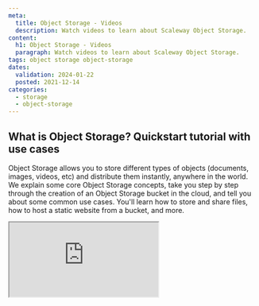 ```yaml
---
meta:
  title: Object Storage - Videos
  description: Watch videos to learn about Scaleway Object Storage.
content:
  h1: Object Storage - Videos
  paragraph: Watch videos to learn about Scaleway Object Storage.
tags: object storage object-storage
dates:
  validation: 2024-01-22
  posted: 2021-12-14
categories:
  - storage
  - object-storage
---
```


## What is Object Storage? Quickstart tutorial with use cases


Object Storage allows you to store different types of objects (documents, images, videos, etc) and distribute them instantly, anywhere in the world. We explain some core Object Storage concepts, take you step by step through the creation of an Object Storage bucket in the cloud, and tell you about some common use cases. You'll learn how to store and share files, how to host a static website from a bucket, and more.


<Iframe src="https://www.youtube.com/embed/N5alUrJRrZU" title="YouTube video player" />

